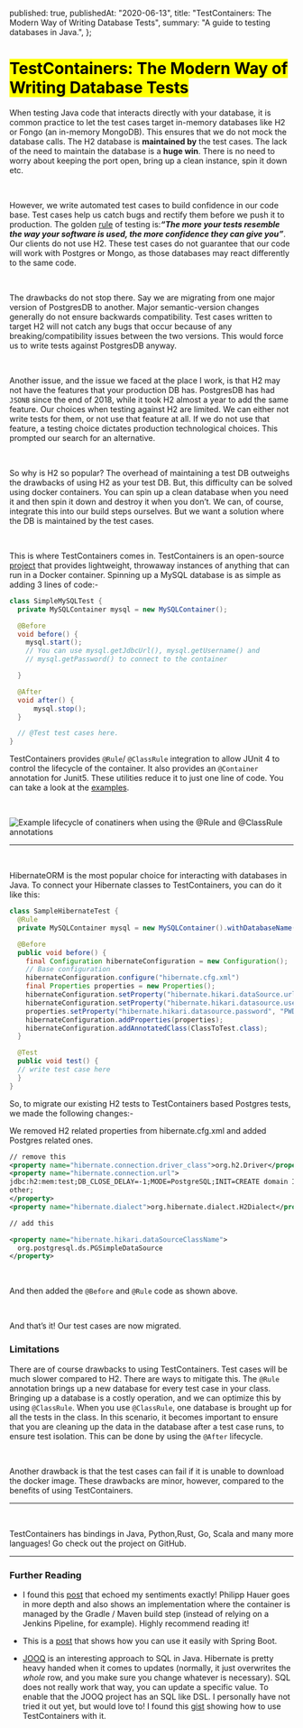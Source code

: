 
  published: true,
  publishedAt: "2020-06-13",
  title: "TestContainers: The Modern Way of Writing Database Tests",
  summary: "A guide to testing databases in Java.",
};

<Head
  title={metadata.title}
  description={metadata.description}
  image="testcontainers-seo.png"
/>

# <Mark> TestContainers: The Modern Way of Writing Database Tests </Mark>

When testing Java code that interacts directly with your database, it is common practice to let the test cases target
in-memory databases like H2 or Fongo (an in-memory MongoDB). This ensures that we do not mock the database calls.
The H2 database is **maintained by** the test cases. The lack of the need to maintain the database is a **huge win**.
There is no need to worry about keeping the port open, bring up a clean instance, spin it down etc.

<br />

However, we write automated test cases to build confidence in our code base. Test cases help us catch bugs and
rectify them before we push it to production. The golden [rule](https://twitter.com/kentcdodds/status/977018512689455106)
of testing is:**_“The more your tests resemble the way your software is used, the more confidence they can give you”_**.
Our clients do not use H2. These test cases do not guarantee that our code will work with Postgres or Mongo,
as those databases may react differently to the same code.

<br />

The drawbacks do not stop there. Say we are migrating from one major version of PostgresDB to another.
Major semantic-version changes generally do not ensure backwards compatibility. Test cases written to target
H2 will not catch any bugs that occur because of any breaking/compatibility issues between the two versions.
This would force us to write tests against PostgresDB anyway.

<br />

Another issue, and the issue we faced at the place I work, is that H2 may not have the features
that your production DB has. PostgresDB has had `JSONB` since the end of 2018, while it took H2 almost a
year to add the same feature. Our choices when testing against H2 are limited. We can either not write
tests for them, or not use that feature at all. If we do not use that feature, a testing choice dictates
production technological choices. This prompted our search for an alternative.

<br />

So why is H2 so popular? The overhead of maintaining a test DB outweighs the drawbacks of using H2 as your test DB.
But, this difficulty can be solved using docker containers. You can spin up a clean database when you need it
and then spin it down and destroy it when you don’t. We can, of course, integrate this into our build steps ourselves.
But we want a solution where the DB is maintained by the test cases.

<br />

This is where TestContainers comes in. TestContainers is an open-source [project](https://github.com/testcontainers) that
provides lightweight, throwaway instances of anything that can run in a Docker container. Spinning up a MySQL database is
as simple as adding 3 lines of code:-

```java
class SimpleMySQLTest {
  private MySQLContainer mysql = new MySQLContainer();

  @Before
  void before() {
    mysql.start();
    // You can use mysql.getJdbcUrl(), mysql.getUsername() and
    // mysql.getPassword() to connect to the container

  }

  @After
  void after() {
      mysql.stop();
  }

  // @Test test cases here.
}
```

TestContainers provides `@Rule`/ `@ClassRule` integration to allow JUnit 4 to control the lifecycle
of the container. It also provides an `@Container` annotation for Junit5. These utilities reduce it
to just one line of code. You can take a look at the [examples](https://www.testcontainers.org/test_framework_integration/junit_4/).

<br />

<Image
  src="/images/testcontainers-lifecycle.png"
  alt="Example lifecycle of conatiners when using the @Rule and @ClassRule annotations"
  placeholder="blur"
/>

---

<br />

HibernateORM is the most popular choice for interacting with databases in Java.
To connect your Hibernate classes to TestContainers, you can do it like this:

```java
class SampleHibernateTest {
  @Rule
  private MySQLContainer mysql = new MySQLContainer().withDatabaseName("local").withUsername("USER").withPassword("PWD");

  @Before
  public void before() {
    final Configuration hibernateConfiguration = new Configuration();
    // Base configuration
    hibernateConfiguration.configure("hibernate.cfg.xml")
    final Properties properties = new Properties();
    hibernateConfiguration.setProperty("hibernate.hikari.dataSource.url", mysql.getJdbcUrl());
    hibernateConfiguration.setProperty("hibernate.hikari.datasource.user", "USER");
    properties.setProperty("hibernate.hikari.datasource.password", "PWD");
    hibernateConfiguration.addProperties(properties);
    hibernateConfiguration.addAnnotatedClass(ClassToTest.class);
  }

  @Test
  public void test() {
  // write test case here
  }
}

```

So, to migrate our existing H2 tests to TestContainers based Postgres tests, we made the following changes:-

We removed H2 related properties from hibernate.cfg.xml and added Postgres related ones.

```xml
// remove this
<property name="hibernate.connection.driver_class">org.h2.Driver</property>
<property name="hibernate.connection.url">
jdbc:h2:mem:test;DB_CLOSE_DELAY=-1;MODE=PostgreSQL;INIT=CREATE domain IF NOT EXISTS jsonb AS
other;
</property>
<property name="hibernate.dialect">org.hibernate.dialect.H2Dialect</property>

// add this

<property name="hibernate.hikari.dataSourceClassName">
  org.postgresql.ds.PGSimpleDataSource
</property>
```

<br />

And then added the `@Before` and `@Rule` code as shown above.

<br />

And that’s it! Our test cases are now migrated.

### Limitations

There are of course drawbacks to using TestContainers. Test cases will be much slower compared to H2.
There are ways to mitigate this. The `@Rule` annotation brings up a new database for every test case
in your class. Bringing up a database is a costly operation, and we can optimize this by using `@ClassRule`.
When you use `@ClassRule`, one database is brought up for all the tests in the class. In this scenario,
it becomes important to ensure that you are cleaning up the data in the database after a test case runs,
to ensure test isolation. This can be done by using the `@After` lifecycle.

<br />

Another drawback is that the test cases can fail if it is unable to download the docker image. These drawbacks
are minor, however, compared to the benefits of using TestContainers.

---

<br />

TestContainers has bindings in Java, Python,Rust, Go, Scala and many more languages! Go check out the project
on GitHub.

---

### Further Reading

- I found this [post](https://phauer.com/2017/dont-use-in-memory-databases-tests-h2/) that
  echoed my sentiments exactly! Philipp Hauer goes in more depth and also shows an implementation where the
  container is managed by the Gradle / Maven build step (instead of relying on a Jenkins Pipeline, for example).
  Highly recommend reading it!

- This is a [post](https://mydeveloperplanet.com/2020/05/05/easy-integration-testing-with-testcontainers/) that
  shows how you can use it easily with Spring Boot.

- [JOOQ](https://www.jooq.org/) is an interesting approach to SQL in Java. Hibernate is pretty heavy handed when it
  comes to updates (normally, it just overwrites the _whole_ row, and you make sure you change whatever is necessary).
  SQL does not really work that way, you can update a specific value. To enable that the JOOQ project has an SQL like
  DSL. I personally have not tried it out yet, but would love to! I found this
  [gist](https://gist.github.com/smacharacek/9006d0abab92c948c817c359299810e2) showing how to use TestContainers with it.
